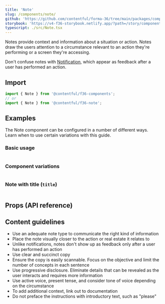 ```yaml
---
title: 'Note'
slug: /components/note/
github: 'https://github.com/contentful/forma-36/tree/main/packages/components/note'
storybook: 'https://v4-f36-storybook.netlify.app/?path=/story/components-note--default'
typescript: ./src/Note.tsx
---
```


Notes provide context and information about a situation or action. Notes draw the users attention to a circumstance relevant to an action they're performing or a screen they're accessing.

Don't confuse notes with [Notification](/components/notification), which appear as feedback after a user has performed an action.

## Import

```js static=true
import { Note } from '@contentful/f36-components';
// or
import { Note } from '@contentful/f36-note';
```

## Examples

The Note component can be configured in a number of different ways. Learn when to use certain variations with this guide.

### Basic usage

```jsx file=examples/NoteExample.tsx

```

### Component variations

```jsx file=examples/NoteVariationsExample.tsx

```

### Note with title (`title`)

```jsx file=examples/WithTitleExample.tsx

```

## Props (API reference)

<PropsTable of="Note" />

## Content guidelines

- Use an adequate note type to communicate the right kind of information
- Place the note visually closer to the action or real estate it relates to
- Unlike notifications, notes don't show up as feedback only after a user has performed an action
- Use clear and succinct copy
- Ensure the copy is easily scannable. Focus on the objective and limit the number of concepts in each sentence
- Use progressive disclosure. Eliminate details that can be revealed as the user interacts and requires more information
- Use active voice, present tense, and consider tone of voice depending on the circumstance
- To add additional context, link out to documentation
- Do not preface the instructions with introductory text, such as "please"
